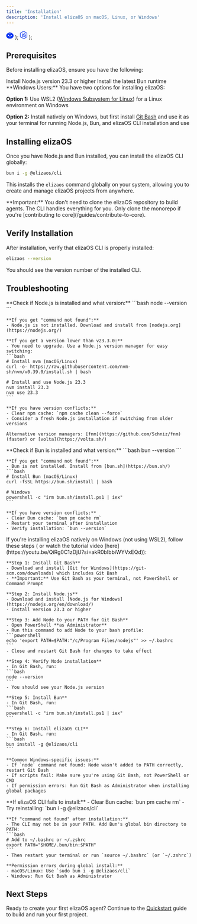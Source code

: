 ```yaml
---
title: 'Installation'
description: 'Install elizaOS on macOS, Linux, or Windows'
---
```


  <svg width="20" height="20" viewBox="0 0 24 24" fill="#0B35F1" xmlns="http://www.w3.org/2000/svg">
    <path d="M11.966 22.566c6.609 0 11.966-4.326 11.966-9.661 0-3.308-2.051-6.23-5.204-7.963-1.283-.713-2.291-1.353-3.13-1.885-1.58-1.004-2.555-1.623-3.632-1.623-1.094 0-2.327.783-3.955 1.816a49.78 49.78 0 0 1-2.808 1.692C2.051 6.675 0 9.597 0 12.905c0 5.335 5.357 9.66 11.966 9.66Zm-1.397-17.83a5.885 5.885 0 0 0 .497-2.403c0-.144.201-.186.229-.028.656 2.775-.9 4.15-2.051 4.61-.124.048-.199-.12-.103-.208a5.748 5.748 0 0 0 1.428-1.971Zm2.052-.102a5.795 5.795 0 0 0-.78-2.3v-.015c-.068-.123.086-.263.185-.172 1.956 2.105 1.303 4.055.554 5.037-.082.102-.229-.003-.188-.126a5.837 5.837 0 0 0 .229-2.424Zm1.771-.559a5.708 5.708 0 0 0-1.607-1.801V2.26c-.112-.085-.024-.274.113-.218 2.588 1.084 2.766 3.171 2.452 4.395a.116.116 0 0 1-.048.071.11.11 0 0 1-.153-.026.118.118 0 0 1-.022-.083 5.864 5.864 0 0 0-.735-2.324Zm-5.072.559c-.616.544-1.279.758-2.058.997-.116 0-.194-.078-.155-.18 1.747-.907 2.369-1.645 2.99-2.771 0 0 .155-.117.188.085 0 .303-.348 1.325-.965 1.869Zm4.931 11.205a2.949 2.949 0 0 1-.935 1.549 2.16 2.16 0 0 1-1.282.618 2.167 2.167 0 0 1-1.323-.618 2.95 2.95 0 0 1-.923-1.549.243.243 0 0 1 .064-.197.23.23 0 0 1 .192-.069h3.954a.226.226 0 0 1 .19.07.239.239 0 0 1 .063.196Zm-5.443-2.17a1.85 1.85 0 0 1-2.377-.244 1.969 1.969 0 0 1-.233-2.44c.207-.318.502-.565.846-.711a1.84 1.84 0 0 1 1.089-.11c.365.075.701.26.964.53.264.27.443.616.515.99a1.98 1.98 0 0 1-.108 1.118 1.923 1.923 0 0 1-.696.866Zm8.471.005a1.849 1.849 0 0 1-2.374-.252 1.956 1.956 0 0 1-.546-1.362c0-.383.11-.758.319-1.076.207-.318.502-.566.847-.711a1.84 1.84 0 0 1 1.09-.108c.366.076.702.261.965.533s.44.617.512.993a1.98 1.98 0 0 1-.113 1.118 1.922 1.922 0 0 1-.7.865Z"/>
  </svg>
);

  <svg width="20" height="22" viewBox="0 0 71 80" fill="#0B35F1" xmlns="http://www.w3.org/2000/svg">
    <g clipPath="url(#clip0_337_7891)">
      <path d="M35.625 79.5c-1.081 0-2.09-.288-3.028-.792l-9.59-5.686c-1.442-.792-.721-1.08-.289-1.224 1.947-.648 2.308-.792 4.327-1.944.216-.144.504-.072.72.072l7.356 4.391c.288.144.649.144.865 0l28.77-16.628c.289-.144.433-.431.433-.791V23.714c0-.36-.144-.648-.432-.792L35.986 6.366c-.288-.144-.65-.144-.865 0L6.35 22.922c-.29.144-.434.504-.434.792v33.184c0 .287.145.647.433.791l7.86 4.535c4.254 2.16 6.922-.36 6.922-2.879V26.593c0-.432.36-.864.865-.864h3.678c.432 0 .865.36.865.864v32.752c0 5.687-3.1 8.998-8.509 8.998-1.658 0-2.956 0-6.633-1.8l-7.572-4.319A6.073 6.073 0 0 1 .798 56.97V23.786a6.073 6.073 0 0 1 3.028-5.255l28.77-16.628c1.804-1.008 4.255-1.008 6.058 0l28.77 16.628a6.073 6.073 0 0 1 3.029 5.255V56.97a6.073 6.073 0 0 1-3.029 5.254l-28.77 16.628c-.865.36-1.947.648-3.029.648Z" />
      <path d="M44.567 56.682c-12.62 0-15.215-5.759-15.215-10.654 0-.432.36-.864.865-.864h3.75c.433 0 .793.288.793.72.577 3.815 2.235 5.687 9.879 5.687 6.057 0 8.652-1.368 8.652-4.607 0-1.871-.72-3.24-10.167-4.175-7.86-.792-12.762-2.52-12.762-8.782 0-5.83 4.903-9.285 13.123-9.285 9.23 0 13.772 3.167 14.35 10.077 0 .216-.073.432-.217.648-.144.144-.36.288-.577.288h-3.822a.844.844 0 0 1-.793-.648c-.865-3.96-3.1-5.255-9.013-5.255-6.634 0-7.427 2.304-7.427 4.031 0 2.088.937 2.736 9.879 3.887 8.869 1.152 13.05 2.808 13.05 8.998 0 6.335-5.263 9.934-14.348 9.934Z" />
    </g>
    <defs>
      <clipPath id="clip0_337_7891">
        <path fill="#fff" d="M0 .5h71v79H0z" />
      </clipPath>
    </defs>
  </svg>
);

## Prerequisites

Before installing elizaOS, ensure you have the following:

<CardGroup cols={2}>
  <Card title="Node.js 23.3" icon={NodeIcon} href="https://nodejs.org/">
    Install Node.js version 23.3 or higher
  </Card>
  <Card title="Bun" icon={BunIcon} href="https://bun.sh/">
    Install the latest Bun runtime
  </Card>
</CardGroup>

<Note>
  **Windows Users:** You have two options for installing elizaOS:
  
  **Option 1:** Use WSL2 ([Windows Subsystem for Linux](https://learn.microsoft.com/en-us/windows/wsl/install)) for a Linux environment on Windows
  
  **Option 2:** Install natively on Windows, but first install [Git Bash](https://git-scm.com/downloads) and use it as your terminal for running Node.js, Bun, and elizaOS CLI installation and use
</Note>

## Installing elizaOS

Once you have Node.js and Bun installed, you can install the elizaOS CLI globally:

```bash
bun i -g @elizaos/cli
```

This installs the `elizaos` command globally on your system, allowing you to create and manage elizaOS projects from anywhere.

<Note>
  **Important:** You don't need to clone the elizaOS repository to build agents. The CLI handles everything for you. Only clone the monorepo if you're [contributing to core](/guides/contribute-to-core).
</Note>

## Verify Installation

After installation, verify that elizaOS CLI is properly installed:

```bash
elizaos --version
```

You should see the version number of the installed CLI.

## Troubleshooting

<AccordionGroup>
  <Accordion icon="triangle-exclamation" title="Node.js issues">
    **Check if Node.js is installed and what version:**
    ```bash
    node --version
    ```
    
    **If you get "command not found":**
    - Node.js is not installed. Download and install from [nodejs.org](https://nodejs.org/)
    
    **If you get a version lower than v23.3.0:**
    - You need to upgrade. Use a Node.js version manager for easy switching:
    ```bash
    # Install nvm (macOS/Linux)
    curl -o- https://raw.githubusercontent.com/nvm-sh/nvm/v0.39.0/install.sh | bash
    
    # Install and use Node.js 23.3
    nvm install 23.3
    nvm use 23.3
    ```
    
    **If you have version conflicts:**
    - Clear npm cache: `npm cache clean --force`
    - Consider a fresh Node.js installation if switching from older versions
    
    Alternative version managers: [fnm](https://github.com/Schniz/fnm) (faster) or [volta](https://volta.sh/)
  </Accordion>

  <Accordion icon="gear" title="Bun issues">
    **Check if Bun is installed and what version:**
    ```bash
    bun --version
    ```
    
    **If you get "command not found":**
    - Bun is not installed. Install from [bun.sh](https://bun.sh/)
    ```bash
    # Install Bun (macOS/Linux)
    curl -fsSL https://bun.sh/install | bash
    
    # Windows
    powershell -c "irm bun.sh/install.ps1 | iex"
    ```
    
    **If you have version conflicts:**
    - Clear Bun cache: `bun pm cache rm`
    - Restart your terminal after installation
    - Verify installation: `bun --version`
  </Accordion>

  <Accordion icon="windows" title="Windows Installation Issues">
    If you're installing elizaOS natively on Windows (not using WSL2), follow these steps ( or watch the tutorial video [here](https://youtu.be/QiRg0C1zDjU?si=akR0bIbbiWYVxEQd)):
    
    **Step 1: Install Git Bash**
    - Download and install [Git for Windows](https://git-scm.com/downloads) which includes Git Bash
    - **Important:** Use Git Bash as your terminal, not PowerShell or Command Prompt
    
    **Step 2: Install Node.js**
    - Download and install [Node.js for Windows](https://nodejs.org/en/download/)
    - Install version 23.3 or higher
    
    **Step 3: Add Node to your PATH for Git Bash**
    - Open PowerShell **as Administrator**
    - Run this command to add Node to your bash profile:
    ```powershell
    echo 'export PATH=$PATH:"/c/Program Files/nodejs"' >> ~/.bashrc
    ```
    - Close and restart Git Bash for changes to take effect
    
    **Step 4: Verify Node installation**
    - In Git Bash, run:
    ```bash
    node --version
    ```
    - You should see your Node.js version
    
    **Step 5: Install Bun**
    - In Git Bash, run:
    ```bash
    powershell -c "irm bun.sh/install.ps1 | iex"
    ```
    
    **Step 6: Install elizaOS CLI**
    - In Git Bash, run:
    ```bash
    bun install -g @elizaos/cli
    ```
    
    **Common Windows-specific issues:**
    - If `node` command not found: Node wasn't added to PATH correctly, restart Git Bash
    - If scripts fail: Make sure you're using Git Bash, not PowerShell or CMD
    - If permission errors: Run Git Bash as Administrator when installing global packages
  </Accordion>

  <Accordion icon="wrench" title="CLI Installation Issues">
    **If elizaOS CLI fails to install:**
    - Clear Bun cache: `bun pm cache rm`
    - Try reinstalling: `bun i -g @elizaos/cli`
    
    **If "command not found" after installation:**
    - The CLI may not be in your PATH. Add Bun's global bin directory to PATH:
    ```bash
    # Add to ~/.bashrc or ~/.zshrc
    export PATH="$HOME/.bun/bin:$PATH"
    ```
    - Then restart your terminal or run `source ~/.bashrc` (or `~/.zshrc`)
    
    **Permission errors during global install:**
    - macOS/Linux: Use `sudo bun i -g @elizaos/cli`
    - Windows: Run Git Bash as Administrator
  </Accordion>
</AccordionGroup>

## Next Steps

Ready to create your first elizaOS agent? Continue to the [Quickstart](/quickstart) guide to build and run your first project.
